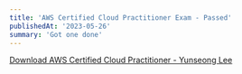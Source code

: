 ```yaml
---
title: 'AWS Certified Cloud Practitioner Exam - Passed'
publishedAt: '2023-05-26'
summary: 'Got one done'
---
```


[Download AWS Certified Cloud Practitioner - Yunseong Lee](/pdf/Certificate-AWSCertifiedCloudPractitioner.pdf)